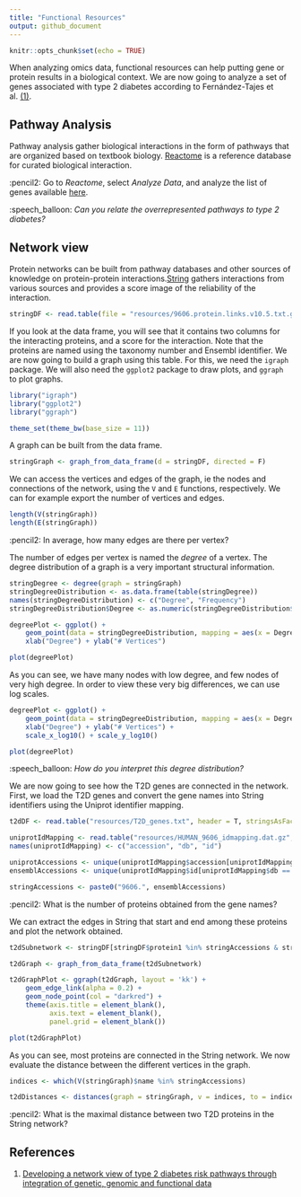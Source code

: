 ```yaml
---
title: "Functional Resources"
output: github_document
---
```


```r
knitr::opts_chunk$set(echo = TRUE)
```

When analyzing omics data, functional resources can help putting gene or protein results in a biological context. We are now going to analyze a set of genes associated with type 2 diabetes according to Fernández-Tajes et al. [(1)](#references).


## Pathway Analysis

Pathway analysis gather biological interactions in the form of pathways that are organized based on textbook biology. [Reactome](reactome.org) is a reference database for curated biological interaction.

:pencil2: Go to _Reactome_, select _Analyze Data_, and analyze the list of genes available [here](resources/T2D_genes.txt).

:speech_balloon: _Can you relate the overrepresented pathways to type 2 diabetes?_


## Network view

Protein networks can be built from pathway databases and other sources of knowledge on protein-protein interactions.[String](string-db.org) gathers interactions from various sources and provides a score image of the reliability of the interaction.

```r

stringDF <- read.table(file = "resources/9606.protein.links.v10.5.txt.gz", header = T, stringsAsFactors = F)

```

If you look at the data frame, you will see that it contains two columns for the interacting proteins, and a score for the interaction. Note that the proteins are named using the taxonomy number and Ensembl identifier. We are now going to build a graph using this table. For this, we need the `igraph` package. We will also need the `ggplot2` package to draw plots, and `ggraph` to plot graphs.

```r

library("igraph")
library("ggplot2")
library("ggraph")

theme_set(theme_bw(base_size = 11))

```

A graph can be built from the data frame.

```r

stringGraph <- graph_from_data_frame(d = stringDF, directed = F)

```

We can access the vertices and edges of the graph, ie the nodes and connections of the network, using the `V` and `E` functions, respectively. We can for example export the number of vertices and edges.

```r

length(V(stringGraph))
length(E(stringGraph))

```

:pencil2: In average, how many edges are there per vertex?

The number of edges per vertex is named the _degree_ of a vertex. The degree distribution of a graph is a very important structural information.

```r

stringDegree <- degree(graph = stringGraph)
stringDegreeDistribution <- as.data.frame(table(stringDegree))
names(stringDegreeDistribution) <- c("Degree", "Frequency")
stringDegreeDistribution$Degree <- as.numeric(stringDegreeDistribution$Degree)

degreePlot <- ggplot() + 
    geom_point(data = stringDegreeDistribution, mapping = aes(x = Degree, y = Frequency), alpha = 0.2) + 
    xlab("Degree") + ylab("# Vertices")

plot(degreePlot)

```

As you can see, we have many nodes with low degree, and few nodes of very high degree. In order to view these very big differences, we can use log scales.

```r

degreePlot <- ggplot() + 
    geom_point(data = stringDegreeDistribution, mapping = aes(x = Degree, y = Frequency), alpha = 0.2) + 
    xlab("Degree") + ylab("# Vertices") +
    scale_x_log10() + scale_y_log10()

plot(degreePlot)

```

:speech_balloon: _How do you interpret this degree distribution?_

We are now going to see how the T2D genes are connected in the network. First, we load the T2D genes and convert the gene names into String identifiers using the Uniprot identifier mapping.

```r

t2dDF <- read.table("resources/T2D_genes.txt", header = T, stringsAsFactors = F)

uniprotIdMapping <- read.table("resources/HUMAN_9606_idmapping.dat.gz", header = F, stringsAsFactors = F, sep = "\t")
names(uniprotIdMapping) <- c("accession", "db", "id")

uniprotAccessions <- unique(uniprotIdMapping$accession[uniprotIdMapping$db == "Gene_Name" & uniprotIdMapping$id %in% t2dDF$Gene])
ensemblAccessions <- unique(uniprotIdMapping$id[uniprotIdMapping$db == "Ensembl_PRO" & uniprotIdMapping$accession %in% uniprotAccessions])

stringAccessions <- paste0("9606.", ensemblAccessions)

```

:pencil2: What is the number of proteins obtained from the gene names?

We can extract the edges in String that start and end among these proteins and plot the network obtained.

```r

t2dSubnetwork <- stringDF[stringDF$protein1 %in% stringAccessions & stringDF$protein2 %in% stringAccessions, ]

t2dGraph <- graph_from_data_frame(t2dSubnetwork)

t2dGraphPlot <- ggraph(t2dGraph, layout = 'kk') + 
    geom_edge_link(alpha = 0.2) + 
    geom_node_point(col = "darkred") +
    theme(axis.title = element_blank(),
          axis.text = element_blank(),
          panel.grid = element_blank())

plot(t2dGraphPlot)

```

As you can see, most proteins are connected in the String network. We now evaluate the distance between the different vertices in the graph.

```r

indices <- which(V(stringGraph)$name %in% stringAccessions)

t2dDistances <- distances(graph = stringGraph, v = indices, to = indices, weights = NA)

```

:pencil2: What is the maximal distance between two T2D proteins in the String network?


## References

(1) [Developing a network view of type 2 diabetes risk pathways through integration of genetic, genomic and functional data](https://www.biorxiv.org/content/early/2018/06/21/350181)
